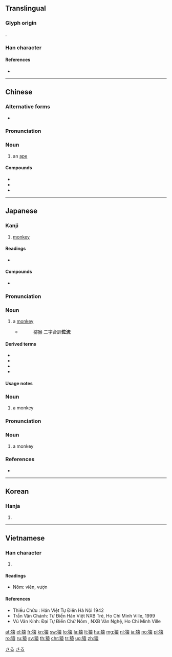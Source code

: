 {{character info/new}}
{{also|猨}}
==Translingual==

===Glyph origin===
{{Han etym}}
{{Han compound|犬|alt1=犭|袁|ls=psc|c1=s|c2=p}}.

===Han character===
{{Han char|rn=94|rad=犬|as=10|sn=13|four=44232|canj=KHGRV|ids=⿰犭袁}}

====References====
* {{Han ref|kx=0716.190|dkj=20584|dj=1128.090|hdz=21361.150|uh=733F|ud=29503|bh=B7E1|bd=47073}}

----
==Chinese==
{{zh-forms}}

===Alternative forms===
* {{zh-l|猨}}

===Pronunciation===
{{zh-pron
|m=yuán
|c=jyun4
|mn=qz,tw,xm,zz:oân
|mc=y
|oc=y
|cat=n
}}

===Noun===
{{zh-noun}}

# an [[ape]]

====Compounds====
* {{zh-l|猿猴}}
* {{zh-l|猿人}}
* {{zh-l|類人猿}}

{{zh-cat|Primates}}
----

==Japanese==

===Kanji===
{{ja-kanji|grade=c|rs=犬10}}

# [[monkey]]

====Readings====
* {{ja-readings|goon=[[おん]] (on)|kanon=[[えん]] (en)|kun=[[さる]] (saru), [[ましら]] (mashira)}}

====Compounds====
* {{ja-l|猿臂}}

===Pronunciation===
{{wikipedia|lang=ja|サル}}
{{ja-kanjitab|yomi=k|さる}}
{{ja-pron|acc=a|y=k|さる}}

===Noun===
{{ja-noun|さる|サル}}

# a [[monkey]]
#* {{RQ:Konkōmyō Saishōōkyō Ongi|10 (back)}}
#*: 猕猴 二字合訓'''佐流'''

====Derived terms====
* {{ja-r|日%本%猿|ニ%ホン%ザル}}
* {{ja-r|狐%猿|キツネ%ザル}}
* {{ja-r|猿も木から落ちる|さる も き から おちる}}
* {{ja-r|申|さる}}

====Usage notes====
{{U:ja:biology|サル}}

[[Category:Japanese basic words|さる]]
[[Category:ja:Monkeys|さる]]

===Noun===
{{ja-kanjitab|yomi=k|まし}}
{{ja-noun|まし}}

# {{lb|ja|archaic|sort=まし}} a monkey

===Pronunciation===
{{ja-kanjitab|yomi=k|ましら}}
{{ja-pron|acc=h|acc2=a|y=k|ましら}}

===Noun===
{{ja-noun|ましら}}

# {{lb|ja|archaic|sort=ましら}} a monkey

===References===
* {{R:Konkōmyō Saishōōkyō Ongi}}

----

==Korean==

===Hanja===
{{ko-hanja|hangeul=원|eumhun=|rv=won|mr=wŏn|y=wen}}

# {{defn|lang=ko|sort=犬10}}

----

==Vietnamese==

===Han character===
{{vi-hantu|[[viên]], [[vượn]], [[ươi]]|rs=犬10}}

# {{defn|lang=vi|sort=犬10}}

====Readings====
* Nôm: viên, vượn

====References====
* Thiều Chửu : Hán Việt Tự Điển Hà Nội 1942
* Trần Văn Chánh: Từ Điển Hán Việt NXB Trẻ, Ho Chi Minh Ville, 1999
* Vũ Văn Kính: Đại Tự Điển Chữ Nôm , NXB Văn Nghệ, Ho Chi Minh Ville

[[af:猿]]
[[el:猿]]
[[fr:猿]]
[[kn:猿]]
[[sw:猿]]
[[lo:猿]]
[[la:猿]]
[[lt:猿]]
[[hu:猿]]
[[mg:猿]]
[[nl:猿]]
[[ja:猿]]
[[no:猿]]
[[pl:猿]]
[[ro:猿]]
[[ru:猿]]
[[sv:猿]]
[[th:猿]]
[[chr:猿]]
[[tr:猿]]
[[ug:猿]]
[[zh:猿]]